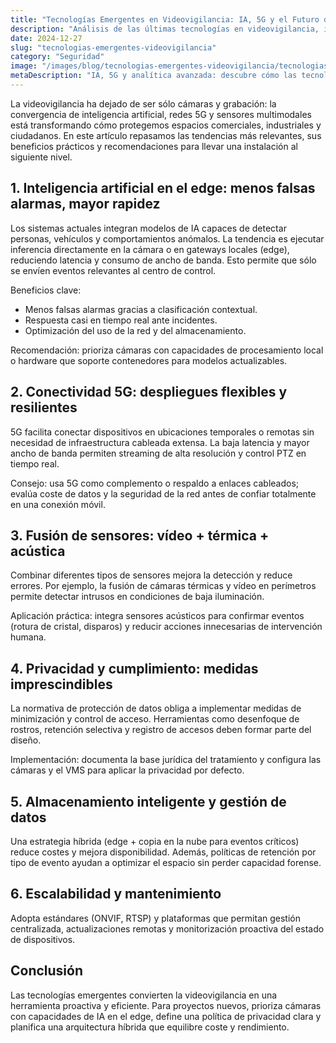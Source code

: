 ```yaml
---
title: "Tecnologías Emergentes en Videovigilancia: IA, 5G y el Futuro de la Seguridad"
description: "Análisis de las últimas tecnologías en videovigilancia, incluyendo inteligencia artificial, 5G y prácticas de privacidad."
date: 2024-12-27
slug: "tecnologias-emergentes-videovigilancia"
category: "Seguridad"
image: "/images/blog/tecnologias-emergentes-videovigilancia/tecnologias-emergentes-videovigilancia-hero-001.webp"
metaDescription: "IA, 5G y analítica avanzada: descubre cómo las tecnologías emergentes transforman la videovigilancia y qué deberías implantar hoy."
---
```


La videovigilancia ha dejado de ser sólo cámaras y grabación: la convergencia de inteligencia artificial, redes 5G y sensores multimodales está transformando cómo protegemos espacios comerciales, industriales y ciudadanos. En este artículo repasamos las tendencias más relevantes, sus beneficios prácticos y recomendaciones para llevar una instalación al siguiente nivel.

## 1. Inteligencia artificial en el edge: menos falsas alarmas, mayor rapidez

Los sistemas actuales integran modelos de IA capaces de detectar personas, vehículos y comportamientos anómalos. La tendencia es ejecutar inferencia directamente en la cámara o en gateways locales (edge), reduciendo latencia y consumo de ancho de banda. Esto permite que sólo se envíen eventos relevantes al centro de control.

Beneficios clave:
- Menos falsas alarmas gracias a clasificación contextual.
- Respuesta casi en tiempo real ante incidentes.
- Optimización del uso de la red y del almacenamiento.

Recomendación: prioriza cámaras con capacidades de procesamiento local o hardware que soporte contenedores para modelos actualizables.

## 2. Conectividad 5G: despliegues flexibles y resilientes

5G facilita conectar dispositivos en ubicaciones temporales o remotas sin necesidad de infraestructura cableada extensa. La baja latencia y mayor ancho de banda permiten streaming de alta resolución y control PTZ en tiempo real.

Consejo: usa 5G como complemento o respaldo a enlaces cableados; evalúa coste de datos y la seguridad de la red antes de confiar totalmente en una conexión móvil.

## 3. Fusión de sensores: vídeo + térmica + acústica

Combinar diferentes tipos de sensores mejora la detección y reduce errores. Por ejemplo, la fusión de cámaras térmicas y vídeo en perímetros permite detectar intrusos en condiciones de baja iluminación.

Aplicación práctica: integra sensores acústicos para confirmar eventos (rotura de cristal, disparos) y reducir acciones innecesarias de intervención humana.

## 4. Privacidad y cumplimiento: medidas imprescindibles

La normativa de protección de datos obliga a implementar medidas de minimización y control de acceso. Herramientas como desenfoque de rostros, retención selectiva y registro de accesos deben formar parte del diseño.

Implementación: documenta la base jurídica del tratamiento y configura las cámaras y el VMS para aplicar la privacidad por defecto.

## 5. Almacenamiento inteligente y gestión de datos

Una estrategia híbrida (edge + copia en la nube para eventos críticos) reduce costes y mejora disponibilidad. Además, políticas de retención por tipo de evento ayudan a optimizar el espacio sin perder capacidad forense.

## 6. Escalabilidad y mantenimiento

Adopta estándares (ONVIF, RTSP) y plataformas que permitan gestión centralizada, actualizaciones remotas y monitorización proactiva del estado de dispositivos.

## Conclusión

Las tecnologías emergentes convierten la videovigilancia en una herramienta proactiva y eficiente. Para proyectos nuevos, prioriza cámaras con capacidades de IA en el edge, define una política de privacidad clara y planifica una arquitectura híbrida que equilibre coste y rendimiento.
